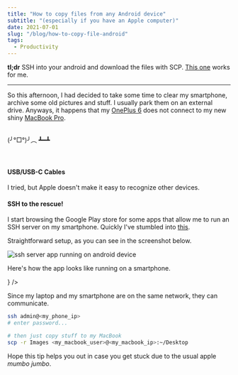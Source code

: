 ```yaml
---
title: "How to copy files from any Android device"
subtitle: "(especially if you have an Apple computer)"
date: 2021-07-01
slug: "/blog/how-to-copy-file-android"
tags:
  - Productivity
---
```



<ScrollToTopButton />

**tl;dr** SSH into your android and download the files with SCP. <a href="https://play.google.com/store/apps/details?id=com.arachnoid.sshelper" target="_blank" title="SSHelper - Apps on Google Play">This one</a> works for me.

---

So this afternoon, I had decided to take some time to clear my smartphone, archive some old pictures and stuff. I usually park them on an external drive. Anyways, it happens that my <a href="https://www.oneplus.com" target="_blank" title="OnePlus 6 - OnePlus (Nederland)">OnePlus 6</a> does not connect to my new shiny <a href="https://www.apple.com/macbook-pro/" target="_blank" title="MacBook Pro - Apple">MacBook Pro</a>.

<br />
(╯°□°)╯︵ ┻━┻
<br />
<br />
<br />

#### USB/USB-C Cables

I tried, but Apple doesn't make it easy to recognize other devices.

#### SSH to the rescue!

I start browsing the Google Play store for some apps that allow me to run an SSH server on my smartphone. Quickly I've stumbled into <a href="https://play.google.com/store/apps/details?id=com.arachnoid.sshelper" target="_blank" title="SSHelper - Apps on Google Play">this</a>.

Straightforward setup, as you can see in the screenshot below.

![ssh server app running on android device](./images/ssh-server-helper-android-sm.png "ssh server app running on android device")

<Caption text={() => <p>Here's how the app looks like running on a smartphone.</p>} />

Since my laptop and my smartphone are on the same network, they can communicate.

```bash
ssh admin@<my_phone_ip>
# enter password...

# then just copy stuff to my MacBook
scp -r Images <my_macbook_user>@<my_macbook_ip>:~/Desktop
```

Hope this tip helps you out in case you get stuck due to the usual apple _mumbo jumbo_.
